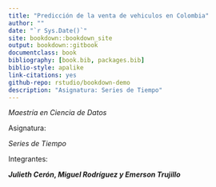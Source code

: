 ```yaml
--- 
title: "Predicción de la venta de vehiculos en Colombia"
author: ""
date: "`r Sys.Date()`"
site: bookdown::bookdown_site
output: bookdown::gitbook
documentclass: book
bibliography: [book.bib, packages.bib]
biblio-style: apalike
link-citations: yes
github-repo: rstudio/bookdown-demo
description: "Asignatura: Series de Tiempo"
---
```




$Maestría$ $en$ $Ciencia$ $de$ $Datos$
 


Asignatura: 

 $Series$ $de$ $Tiempo$

Integrantes:

 **$Julieth$ $Cerón$, $Miguel$ $Rodríguez$ $y$ $Emerson$ $Trujillo$**
 
 
 
